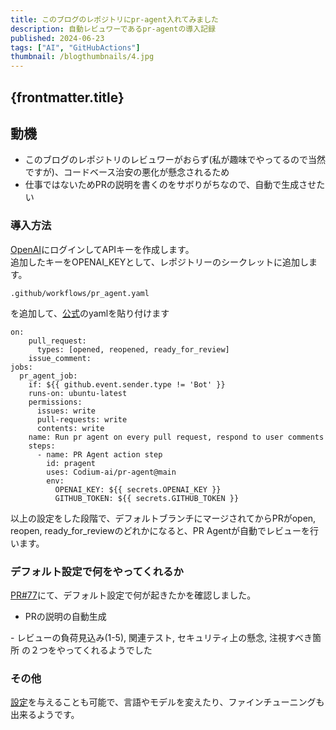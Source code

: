 ```yaml
---
title: このブログのレポジトリにpr-agent入れてみました
description: 自動レビュワーであるpr-agentの導入記録
published: 2024-06-23
tags: ["AI", "GitHubActions"]
thumbnail: /blogthumbnails/4.jpg
---
```


## {frontmatter.title}
## 動機
- このブログのレポジトリのレビュワーがおらず(私が趣味でやってるので当然ですが)、コードベース治安の悪化が懸念されるため
- 仕事ではないためPRの説明を書くのをサボりがちなので、自動で生成させたい  

### 導入方法

[OpenAI](https://platform.openai.com/settings/profile?tab=api-keys)にログインしてAPIキーを作成します。  
追加したキーをOPENAI_KEYとして、レポジトリーのシークレットに追加します。  
```
.github/workflows/pr_agent.yaml
```
を追加して、[公式](https://pr-agent-docs.codium.ai/installation/github/)のyamlを貼り付けます
```
on:
    pull_request:
      types: [opened, reopened, ready_for_review]
    issue_comment:
jobs:
  pr_agent_job:
    if: ${{ github.event.sender.type != 'Bot' }}
    runs-on: ubuntu-latest
    permissions:
      issues: write
      pull-requests: write
      contents: write
    name: Run pr agent on every pull request, respond to user comments
    steps:
      - name: PR Agent action step
        id: pragent
        uses: Codium-ai/pr-agent@main
        env:
          OPENAI_KEY: ${{ secrets.OPENAI_KEY }}
          GITHUB_TOKEN: ${{ secrets.GITHUB_TOKEN }}
```
以上の設定をした段階で、デフォルトブランチにマージされてからPRがopen, reopen, ready_for_reviewのどれかになると、PR Agentが自動でレビューを行います。  
### デフォルト設定で何をやってくれるか
[PR#77](https://github.com/nash1111/nash1111-tech-blog/pull/77)にて、デフォルト設定で何が起きたかを確認しました。  
- PRの説明の自動生成
<BlogImage imagePath="/blog/auto-description.png" />
- レビューの負荷見込み(1-5), 関連テスト, セキュリティ上の懸念, 注視すべき箇所
<BlogImage imagePath="/blog/whattosee.png" />
の２つをやってくれるようでした

### その他
[設定](https://github.com/Codium-ai/pr-agent/blob/main/pr_agent/settings/configuration.toml)を与えることも可能で、言語やモデルを変えたり、ファインチューニングも出来るようです。